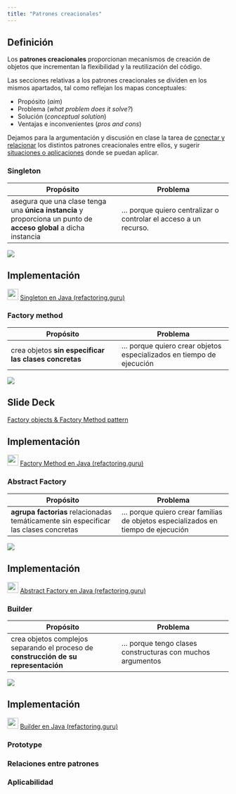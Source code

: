 ```yaml
---
title: "Patrones creacionales"
---
```



::: {.callout-note}
# Definición

Los **patrones creacionales** proporcionan mecanismos de creación de objetos que incrementan la flexibilidad y la reutilización del código.

:::



Las secciones relativas a los patrones creacionales se dividen en los mismos apartados, tal como reflejan los mapas conceptuales:

- Propósito (*aim*)
- Problema (*what problem does it solve?*)
- Solución (*conceptual solution*)
- Ventajas e inconvenientes (*pros and cons*)

Dejamos para la argumentación y discusión en clase la tarea de [conectar y relacionar](#relaciones-entre-patrones) los distintos patrones creacionales entre ellos, y sugerir [situaciones o aplicaciones](#aplicabilidad) donde se puedan aplicar.


### Singleton



| Propósito |  Problema |
|-----------|-----------|
| asegura que una clase tenga una **única instancia** y proporciona un punto de **acceso global** a dicha instancia | ... porque quiero centralizar o controlar el acceso a un recurso. |


::: column-screen-inset-right

![](../images/concept-maps/SINGLETON-map.png)

:::


::: {.callout-tip icon=false}
# Implementación

![](https://refactoring.guru/images/content-public/logos/logo-new.png?id=97d554614702483f31e38b32e82d8e34){width=25} [Singleton en Java (refactoring.guru)](https://refactoring.guru/es/design-patterns/singleton/java/example#lang-features)

:::


### Factory method



| Propósito |  Problema |
|-----------|-----------|
| crea objetos **sin especificar las clases concretas** | ... porque quiero crear objetos especializados  en tiempo de ejecución |



::: column-screen-inset-right
![](../images/concept-maps/FACTORYMETHOD-map.png)
:::




::: {.callout-tip icon=false}
# Slide Deck 

::: slides
[Factory objects & Factory Method pattern](https://cgranell.github.io/ei1039/slides/TE3_factory.html)
:::

:::



::: {.callout-tip icon=false}
# Implementación

![](https://refactoring.guru/images/content-public/logos/logo-new.png?id=97d554614702483f31e38b32e82d8e34){width=25} [Factory Method en Java (refactoring.guru)](https://refactoring.guru/es/design-patterns/factory-method/java/example#lang-features)

:::

### Abstract Factory



| Propósito |  Problema |
|-----------|-----------|
| **agrupa factorias** relacionadas temáticamente sin especificar las clases concretas | ... porque quiero crear familias de objetos especializados en tiempo de ejecución |



::: column-screen-inset-right
![](../images/concept-maps/ABSTRACTFACTORY-map.png)
:::

::: {.callout-tip icon=false}
# Implementación

![](https://refactoring.guru/images/content-public/logos/logo-new.png?id=97d554614702483f31e38b32e82d8e34){width=25} [Abstract Factory en Java (refactoring.guru)](https://refactoring.guru/es/design-patterns/abstract-factory/java/example#lang-features)

:::



### Builder


| Propósito |  Problema |
|-----------|-----------|
| crea objetos complejos separando el proceso de **construcción de su representación** | ... porque tengo clases constructuras con muchos argumentos |

::: column-screen-inset-right
![](../images/concept-maps/BUILDER-map.png)
:::


::: {.callout-tip icon=false}
# Implementación

![](https://refactoring.guru/images/content-public/logos/logo-new.png?id=97d554614702483f31e38b32e82d8e34){width=25} [Builder en Java (refactoring.guru)](https://refactoring.guru/es/design-patterns/builder/java/example#lang-features)

:::

### Prototype



### Relaciones entre patrones



### Aplicabilidad


